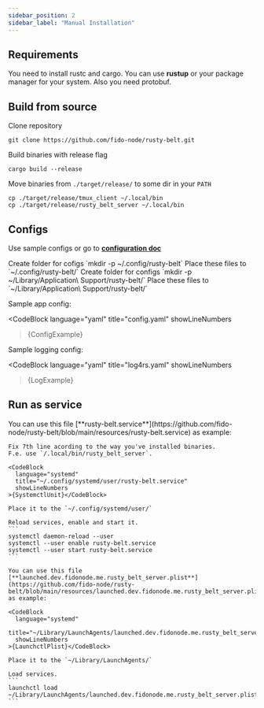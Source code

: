 ```yaml
---
sidebar_position: 2
sidebar_label: "Manual Installation"
---
```





## Requirements

You need to install rustc and cargo. You can use **rustup** or your package manager for your system.
Also you need protobuf.

## Build from source

Clone repository

```
git clone https://github.com/fido-node/rusty-belt.git
```

Build binaries with release flag

```
cargo build --release
```

Move binaries from `./target/release/` to some dir in your `PATH`

```
cp ./target/release/tmux_client ~/.local/bin
cp ./target/release/rusty_belt_server ~/.local/bin
```

## Configs

Use sample configs or go to [**configuration doc**](../category/configuration)

<Tabs groupId="operating-systems">
  <TabItem value="linux" label="Linux" default>
    Create folder for cofigs `mkdir -p ~/.config/rusty-belt`
    Place these files to `~/.config/rusty-belt/`
  </TabItem>
  <TabItem value="apple" label="Apple">
    Create folder for configs `mkdir -p ~/Library/Application\ Support/rusty-belt/`
    Place these files to `~/Library/Application\ Support/rusty-belt/`
  </TabItem>
</Tabs>



Sample app config:

<CodeBlock
    language="yaml"
    title="config.yaml"
    showLineNumbers
>{ConfigExample}</CodeBlock>

Sample logging config:

<CodeBlock
    language="yaml"
    title="log4rs.yaml"
    showLineNumbers
>{LogExample}</CodeBlock>

## Run as service

<Tabs groupId="operating-systems">
  <TabItem value="linux" label="Linux" default>
    You can use this file
    [**rusty-belt.service**](https://github.com/fido-node/rusty-belt/blob/main/resources/rusty-belt.service) as example:


    Fix 7th line acording to the way you've installed binaries.  
    F.e. use `/.local/bin/rusty_belt_server`.  

    <CodeBlock
      language="systemd"
      title="~/.config/systemd/user/rusty-belt.service"
      showLineNumbers
    >{SystemctlUnit}</CodeBlock>

    Place it to the `~/.config/systemd/user/`

    Reload services, enable and start it.
    ```
    systemctl daemon-reload --user
    systemctl --user enable rusty-belt.service
    systemctl --user start rusty-belt.service
    ```

  </TabItem>
  <TabItem value="apple" label="Apple">

    You can use this file
    [**launched.dev.fidonode.me.rusty_belt_server.plist**](https://github.com/fido-node/rusty-belt/blob/main/resources/launched.dev.fidonode.me.rusty_belt_server.plist) as example:

    <CodeBlock
      language="systemd"
      title="~/Library/LaunchAgents/launched.dev.fidonode.me.rusty_belt_server.plist"
      showLineNumbers
    >{LaunchctlPlist}</CodeBlock>

    Place it to the `~/Library/LaunchAgents/`

    Load services.
    ```
    launchctl load ~/Library/LaunchAgents/launched.dev.fidonode.me.rusty_belt_server.plist
    ```

  </TabItem>
</Tabs>
